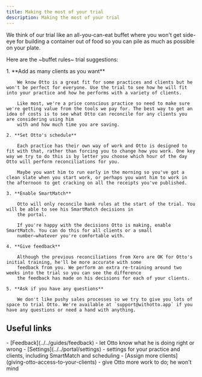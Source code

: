 ```yaml
---
title: Making the most of your trial
description: Making the most of your trial
---
```




We think of our trial like an all-you-can-eat buffet where you won't get side-eye for building a container out of food so you can pile as much as possible on your plate.

Here are the ~buffet rules~ trial suggestions:

<Steps>
    1. **Add as many clients as you want**

        We know Otto is a great fit for some practices and clients but he won't be perfect for everyone. Use the trial to see how he will fit into your practice and how he performs with a variety of clients.

        Like most, we're a price conscious practice so need to make sure we're getting value from the tools we pay for. The best way to get an idea of costs is to see what Otto can reconcile for any clients you are considering using him
        with and how much time you are saving.

    2. **Set Otto's schedule**

        Each practice has their own way of work and Otto is designed to fit with that, rather than forcing you to change how you work. One key way we try to do this is by letter you choose which hour of the day Otto will perform reconciliations for you.

        Maybe you want him to run early in the morning so you've got a clean slate when you start work, or perhaps you want him to work in the afternoon to get cracking on all the receipts you've published.

    3. **Enable SmartMatch**

        Otto will only reconcile bank rules at the start of the trial. You will be able to see his SmartMatch decisions in
        the portal.

        If you're happy with the decisions Otto is making, enable SmartMatch. You can do this for all clients or a small
        number—whatever you're comfortable with.

    4. **Give feedback**

        Although the previous reconciliations from Xero are OK for Otto's initial training, he'll be more accurate with some
        feedback from you. We perform an extra re-training around two weeks into the trial so you can see the difference
        the feedback has made on his decisions for each of your clients.

    5. **Ask if you have any questions**

        We don't like pushy sales processes so we try to give you lots of space to trial Otto. We're available at `support@withotto.app` if you have any questions or need a hand with anything.
</Steps>

## Useful links
<Aside type="tip" title="Related pages">
    - [Feedback](../../guides/feedback) - let Otto know what he is doing right or wrong
    - [Settings](../../portal/settings) - settings for your practice and clients, including SmartMatch and scheduling
    - [Assign more clients](giving-otto-access-to-your-clients) - give Otto more work to do; he won't mind
</Aside>

